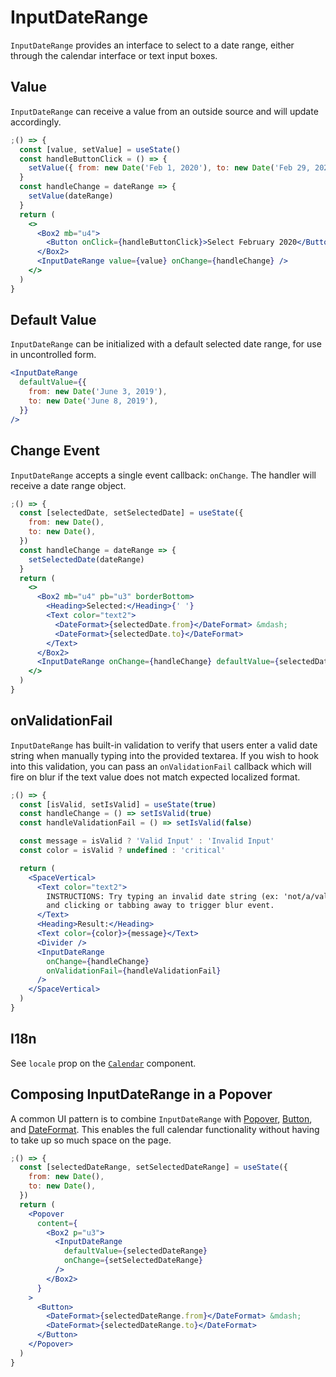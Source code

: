 
<Meta
  component={InputDateRange}
  title="Docs/Form/Inputs/InputDateRange"
/>

# InputDateRange

`InputDateRange` provides an interface to select to a date range, either through the calendar interface or text input boxes.

## Value

`InputDateRange` can receive a value from an outside source and will update accordingly.

```jsx
;() => {
  const [value, setValue] = useState()
  const handleButtonClick = () => {
    setValue({ from: new Date('Feb 1, 2020'), to: new Date('Feb 29, 2020') })
  }
  const handleChange = dateRange => {
    setValue(dateRange)
  }
  return (
    <>
      <Box2 mb="u4">
        <Button onClick={handleButtonClick}>Select February 2020</Button>
      </Box2>
      <InputDateRange value={value} onChange={handleChange} />
    </>
  )
}
```

## Default Value

`InputDateRange` can be initialized with a default selected date range, for use in uncontrolled form.

```jsx
<InputDateRange
  defaultValue={{
    from: new Date('June 3, 2019'),
    to: new Date('June 8, 2019'),
  }}
/>
```

## Change Event

`InputDateRange` accepts a single event callback: `onChange`. The handler will receive a date range object.

```jsx
;() => {
  const [selectedDate, setSelectedDate] = useState({
    from: new Date(),
    to: new Date(),
  })
  const handleChange = dateRange => {
    setSelectedDate(dateRange)
  }
  return (
    <>
      <Box2 mb="u4" pb="u3" borderBottom>
        <Heading>Selected:</Heading>{' '}
        <Text color="text2">
          <DateFormat>{selectedDate.from}</DateFormat> &mdash;
          <DateFormat>{selectedDate.to}</DateFormat>
        </Text>
      </Box2>
      <InputDateRange onChange={handleChange} defaultValue={selectedDate} />
    </>
  )
}
```

## onValidationFail

`InputDateRange` has built-in validation to verify that users enter a valid date string when manually typing into the provided textarea. If you wish to hook into this validation, you can pass an `onValidationFail` callback which will fire on blur if the text value does not match expected localized format.

```jsx
;() => {
  const [isValid, setIsValid] = useState(true)
  const handleChange = () => setIsValid(true)
  const handleValidationFail = () => setIsValid(false)

  const message = isValid ? 'Valid Input' : 'Invalid Input'
  const color = isValid ? undefined : 'critical'

  return (
    <SpaceVertical>
      <Text color="text2">
        INSTRUCTIONS: Try typing an invalid date string (ex: 'not/a/valid/date')
        and clicking or tabbing away to trigger blur event.
      </Text>
      <Heading>Result:</Heading>
      <Text color={color}>{message}</Text>
      <Divider />
      <InputDateRange
        onChange={handleChange}
        onValidationFail={handleValidationFail}
      />
    </SpaceVertical>
  )
}
```

## I18n

See `locale` prop on the [`Calendar`](calendar) component.

## Composing InputDateRange in a Popover

A common UI pattern is to combine `InputDateRange` with [Popover](/components/overlays/popover), [Button](/components/actions/button), and [DateFormat](/components/content/date-time-format). This enables the full calendar functionality without having to take up so much space on the page.

```jsx
;() => {
  const [selectedDateRange, setSelectedDateRange] = useState({
    from: new Date(),
    to: new Date(),
  })
  return (
    <Popover
      content={
        <Box2 p="u3">
          <InputDateRange
            defaultValue={selectedDateRange}
            onChange={setSelectedDateRange}
          />
        </Box2>
      }
    >
      <Button>
        <DateFormat>{selectedDateRange.from}</DateFormat> &mdash;
        <DateFormat>{selectedDateRange.to}</DateFormat>
      </Button>
    </Popover>
  )
}
```
